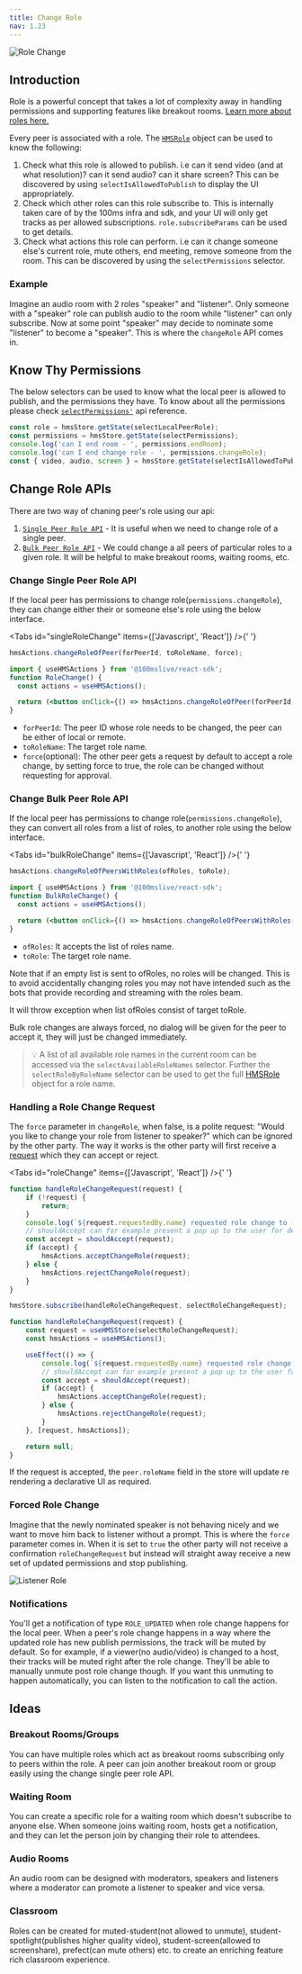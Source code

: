 ```yaml
---
title: Change Role
nav: 1.23
---
```


![Role Change](/guides/role-change.png)

## Introduction

Role is a powerful concept that takes a lot of complexity away in handling permissions and supporting features like breakout rooms. [Learn more about roles here.](/javascript/v2/foundation/templates-and-roles)

Every peer is associated with a role. The [`HMSRole`](/api-reference/javascript/v2/interfaces/HMSRole) object can be used to know the following:

1. Check what this role is allowed to publish. i.e can it send video (and at what resolution)? can it send audio? can it share screen? This can be discovered by using `selectIsAllowedToPublish` to display the UI appropriately.
2. Check which other roles can this role subscribe to. This is internally taken care of by the 100ms infra and sdk, and your UI will only get tracks as per allowed subscriptions. `role.subscribeParams` can be used to get details.
3. Check what actions this role can perform. i.e can it change someone else's current role, mute others, end meeting, remove someone from the room. This can be discovered by using the `selectPermissions` selector.

### Example

Imagine an audio room with 2 roles "speaker" and "listener". Only someone with a "speaker" role can publish audio to the room while "listener" can only subscribe.
Now at some point "speaker" may decide to nominate some "listener" to become a "speaker". This is where the `changeRole` API comes in.

## Know Thy Permissions

The below selectors can be used to know what the local peer is allowed to publish, and the permissions they have. To know about all the
permissions please check [`selectPermissions'`](/api-reference/javascript/v2/home/content#select-permissions) api reference.

```js
const role = hmsStore.getState(selectLocalPeerRole);
const permissions = hmsStore.getState(selectPermissions);
console.log('can I end room - ', permissions.endRoom);
console.log('can I end change role - ', permissions.changeRole);
const { video, audio, screen } = hmsStore.getState(selectIsAllowedToPublish);
```

## Change Role APIs

There are two way of chaning peer's role using our api:

1. [`Single Peer Role API`](#change-single-peer-role-api) - It is useful when we need to change role of a single peer.
2. [`Bulk Peer Role API`](#change-bulk-peer-role-api) - We could change a all peers of particular roles to a given role. It will be helpful to make breakout rooms, waiting rooms, etc.

### Change Single Peer Role API

If the local peer has permissions to change role(`permissions.changeRole`), they can change either their or someone else's role using
the below interface.

<Tabs id="singleRoleChange" items={['Javascript', 'React']} />{' '}

<Tab id='singleRoleChange-0'>

```js
hmsActions.changeRoleOfPeer(forPeerId, toRoleName, force);
```

</Tab>

<Tab id='singleRoleChange-1'>

```jsx
import { useHMSActions } from '@100mslive/react-sdk';
function RoleChange() {
  const actions = useHMSActions();

  return (<button onClick={() => hmsActions.changeRoleOfPeer(forPeerId, toRoleName, force)}> )
}
```

</Tab>

-   `forPeerId`: The peer ID whose role needs to be changed, the peer can be either of local or remote.
-   `toRoleName`: The target role name.
-   `force`(optional): The other peer gets a request by default to accept a role change, by setting force to true, the role can be changed
    without requesting for approval.

### Change Bulk Peer Role API

If the local peer has permissions to change role(`permissions.changeRole`), they can convert all roles from a list of roles, to another role using
the below interface.

<Tabs id="bulkRoleChange" items={['Javascript', 'React']} />{' '}

<Tab id='bulkRoleChange-0'>

```js
hmsActions.changeRoleOfPeersWithRoles(ofRoles, toRole);
```

</Tab>

<Tab id='bulkRoleChange-1'>

```jsx
import { useHMSActions } from '@100mslive/react-sdk';
function BulkRoleChange() {
  const actions = useHMSActions();

  return (<button onClick={() => hmsActions.changeRoleOfPeersWithRoles(ofRoles, toRole)}> )
}
```

</Tab>

-   `ofRoles`: It accepts the list of roles name.
-   `toRole`: The target role name.

Note that if an empty list is sent to ofRoles, no roles will be changed. This is to avoid accidentally changing roles you may not have intended such as the bots that provide recording and streaming with the roles beam.

It will throw exception when list ofRoles consist of target toRole.

Bulk role changes are always forced, no dialog will be given for the peer to accept it, they will just be changed immediately.

> 💡 A list of all available role names in the current room can be accessed via the `selectAvailableRoleNames` selector. Further the `selectRoleByRoleName`
> selector can be used to get the full [HMSRole](/api-reference/javascript/v2/interfaces/HMSRole) object for a role name.

### Handling a Role Change Request

The `force` parameter in `changeRole`, when false, is a polite request: "Would you like to change your role from listener to speaker?" which can be ignored by the other party.
The way it works is the other party will first receive a [request](/api-reference/javascript/v2/interfaces/HMSRoleChangeRequest) which they can accept or reject.

<Tabs id="roleChange" items={['Javascript', 'React']} />{' '}

<Tab id='roleChange-0'>

```js
function handleRoleChangeRequest(request) {
    if (!request) {
        return;
    }
    console.log(`${request.requestedBy.name} requested role change to - ${request.role.name}`);
    // shouldAccept can for example present a pop up to the user for deciding how to act on the request
    const accept = shouldAccept(request);
    if (accept) {
        hmsActions.acceptChangeRole(request);
    } else {
        hmsActions.rejectChangeRole(request);
    }
}

hmsStore.subscribe(handleRoleChangeRequest, selectRoleChangeRequest);
```

</Tab>

<Tab  id='roleChange-1'>

```jsx
function handleRoleChangeRequest(request) {
    const request = useHMSStore(selectRoleChangeRequest);
    const hmsActions = useHMSActions();

    useEffect(() => {
        console.log(`${request.requestedBy.name} requested role change to - ${request.role.name}`);
        // shouldAccept can for example present a pop up to the user for deciding how to act on the request
        const accept = shouldAccept(request);
        if (accept) {
            hmsActions.acceptChangeRole(request);
        } else {
            hmsActions.rejectChangeRole(request);
        }
    }, [request, hmsActions]);

    return null;
}
```

</Tab>

If the request is accepted, the `peer.roleName` field in the store will update re rendering a declarative UI as required.

### Forced Role Change

Imagine that the newly nominated speaker is not behaving nicely and we want to move him back to listener without a prompt.
This is where the `force` parameter comes in. When it is set to `true` the other party will not receive a confirmation `roleChangeRequest`
but instead will straight away receive a new set of updated permissions and stop publishing.

![Listener Role](/guides/role-listener.png)

### Notifications

You'll get a notification of type `ROLE_UPDATED` when role change happens for the local peer. When a peer's role change
happens in a way where the updated role has new publish permissions, the track will be muted by default. So for example, if a viewer(no audio/video)
is changed to a host, their tracks will be muted right after the role change. They'll be able to manually unmute post role change though.
If you want this unmuting to happen automatically, you can listen to the notification to call the action.

## Ideas

### Breakout Rooms/Groups

You can have multiple roles which act as breakout rooms subscribing only to peers within the role. A peer can join another breakout room
or group easily using the change single peer role API.

### Waiting Room

You can create a specific role for a waiting room which doesn't subscribe to anyone else. When someone joins waiting room,
hosts get a notification, and they can let the person join by changing their role to attendees.

### Audio Rooms

An audio room can be designed with moderators, speakers and listeners where a moderator can promote a listener to speaker
and vice versa.

### Classroom

Roles can be created for muted-student(not allowed to unmute), student-spotlight(publishes higher quality video),
student-screen(allowed to screenshare), prefect(can mute others) etc. to create an enriching feature rich classroom experience.
